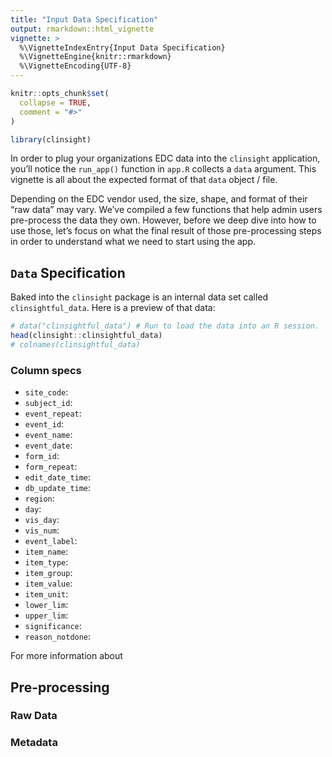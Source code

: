 ```yaml
---
title: "Input Data Specification"
output: rmarkdown::html_vignette
vignette: >
  %\VignetteIndexEntry{Input Data Specification}
  %\VignetteEngine{knitr::rmarkdown}
  %\VignetteEncoding{UTF-8}
---
```

```r
knitr::opts_chunk$set(
  collapse = TRUE,
  comment = "#>"
)
```
```r
library(clinsight)
```
In order to plug your organizations EDC data into the `clinsight` application,
you'll notice the `run_app()` function in `app.R` collects a `data` argument.
This vignette is all about the expected format of that `data` object / file.

Depending on the EDC vendor used, the size, shape, and format of their "raw
data" may vary. We've compiled a few functions that help admin users pre-process
the data they own. However, before we deep dive into how to use those, let's
focus on what the final result of those pre-processing steps in order to
understand what we need to start using the app.

## `Data` Specification

Baked into the `clinsight` package is an internal data set called
`clinsightful_data`. Here is a preview of that data:

```r
# data("clinsightful_data") # Run to load the data into an R session. 
head(clinsight::clinsightful_data)
# colnames(clinsightful_data)
```

### Column specs

- `site_code`: 
- `subject_id`: 
- `event_repeat`: 
- `event_id`: 
- `event_name`: 
- `event_date`: 
- `form_id`: 
- `form_repeat`: 
- `edit_date_time`: 
- `db_update_time`: 
- `region`: 
- `day`: 
- `vis_day`: 
- `vis_num`: 
- `event_label`: 
- `item_name`: 
- `item_type`: 
- `item_group`: 
- `item_value`: 
- `item_unit`: 
- `lower_lim`: 
- `upper_lim`: 
- `significance`: 
- `reason_notdone`: 

For more information about 

## Pre-processing

### Raw Data

### Metadata

